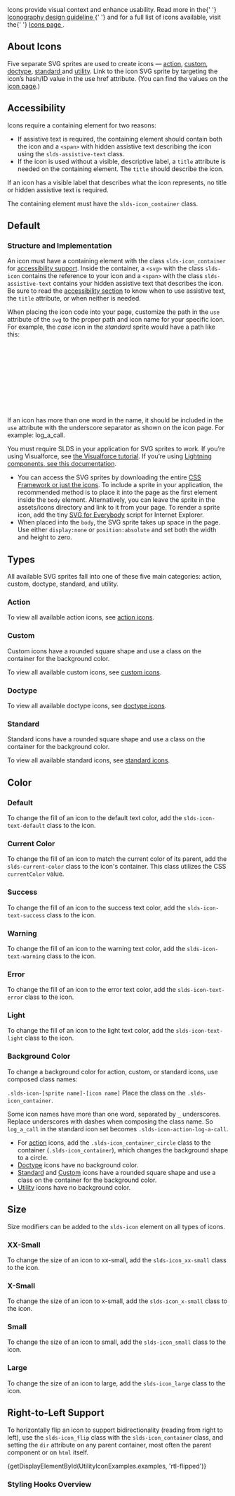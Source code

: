 
<div className="doc lead">
  Icons provide visual context and enhance usability. Read more in the{' '}
  <a href="/guidelines/iconography" title="Iconography Guidelines">
    Iconography design guideline
  </a>{' '}
  and for a full list of icons available, visit the{' '}
  <a href="/icons" title="Icons">
    Icons page
  </a>
  .
</div>

<CodeView exampleOnly>
  <UtilityIcon className="slds-icon-text-default" />
</CodeView>

## About Icons

Five separate SVG sprites are used to create icons — [action](/icons/#action), [custom](/icons/#custom), [doctype](/icons/#doctype), [standard ](/icons/#standard) and [utility](/icons/#utility). Link to the icon SVG sprite by targeting the icon’s hash/ID value in the use href attribute. (You can find the values on the [icon page](/icons/).)

## Accessibility

Icons require a containing element for two reasons:

- If assistive text is required, the containing element should contain both the icon and a `<span>` with hidden assistive text describing the icon using the `slds-assistive-text` class.
- If the icon is used without a visible, descriptive label, a `title` attribute is needed on the containing element. The `title` should describe the icon.

If an icon has a visible label that describes what the icon represents, no title or hidden assistive text is required.

The containing element must have the `slds-icon_container` class.

## Default

<Example title="Base Default">
  <CodeView>
    <UtilityIcon className="slds-icon-text-default" />
  </CodeView>
</Example>

### Structure and Implementation

An icon must have a containing element with the class `slds-icon_container` for [accessibility support](#Accessibility). Inside the container, a `<svg>` with the class `slds-icon` contains the reference to your icon and a `<span>` with the class `slds-assistive-text` contains your hidden assistive text that describes the icon. Be sure to read the [accessibility section](#Accessibility) to know when to use assistive text, the `title` attribute, or when neither is needed.

When placing the icon code into your page, customize the path in the `use` attribute of the `svg` to the proper path and icon name for your specific icon. For example, the _case_ icon in the _standard_ sprite would have a path like this:

<CodeBlock toggleCode={false}>
  <svg aria-hidden="true" className="slds-icon" title="when needed">
    <use xlinkHref="/assets/icons/standard-sprite/svg/symbols.svg#case" />
  </svg>
</CodeBlock>

If an icon has more than one word in the name, it should be included in the `use` attribute with the underscore separator as shown on the icon page. For example: log_a_call.

You must require SLDS in your application for SVG sprites to work. If you’re using Visualforce, see <a href="/platforms/visualforce">the Visualforce tutorial</a>. If you’re using <a href="/platforms/lightning"> Lightning components, see this documentation</a>.

- You can access the SVG sprites by downloading the entire [CSS Framework or just the icons](/resources/downloads). To include a sprite in your application, the recommended method is to place it into the page as the first element inside the `body` element. Alternatively, you can leave the sprite in the assets/icons directory and link to it from your page. To render a sprite icon, add the tiny [SVG for Everybody](https://github.com/jonathantneal/svg4everybody) script for Internet Explorer.
- When placed into the `body`, the SVG sprite takes up space in the page. Use either `display:none` or `position:absolute` and set both the width and height to zero.

## Types

All available SVG sprites fall into one of these five main categories: action, custom, doctype, standard, and utility.

### Action

To view all available action icons, see [action icons](/icons/#action).

<Example title="Action">
  <CodeView>
    <ActionIcon />
  </CodeView>
</Example>

### Custom

Custom icons have a rounded square shape and use a class on the container for the background color.

To view all available custom icons, see [custom icons](/icons/#custom).

<Example title="Custom">
  <CodeView>
    <CustomIcon />
  </CodeView>
</Example>

### Doctype

To view all available doctype icons, see [doctype icons](/icons/#doctype).

<Example title="Doctype">
  <CodeView>
    <DoctypeIcon />
  </CodeView>
</Example>

### Standard

Standard icons have a rounded square shape and use a class on the container for the background color.

To view all available standard icons, see [standard icons](/icons/#standard).

<Example title="Standard">
  <CodeView>
    <StandardIcon />
  </CodeView>
</Example>

## Color

### Default

To change the fill of an icon to the default text color, add the `slds-icon-text-default` class to the icon.

<Example title="Utility Default">
  <CodeView>
    <UtilityIcon className="slds-icon-text-default" />
  </CodeView>
</Example>

### Current Color

To change the fill of an icon to match the current color of its parent, add the `slds-current-color` class to the icon's container. This class utilizes the CSS `currentColor` value.

<Example title="Current Color">
  <CodeView>
    <UtilityIcon containerClassName="slds-current-color" />
  </CodeView>
</Example>

### Success

To change the fill of an icon to the success text color, add the `slds-icon-text-success` class to the icon.

<Example title="Utility Warning">
  <CodeView>
    <UtilityIcon className="slds-icon-text-success" />
  </CodeView>
</Example>

### Warning

To change the fill of an icon to the warning text color, add the `slds-icon-text-warning` class to the icon.

<Example title="Utility Warning">
  <CodeView>
    <UtilityIcon className="slds-icon-text-warning" />
  </CodeView>
</Example>

### Error

To change the fill of an icon to the error text color, add the `slds-icon-text-error` class to the icon.

<Example title="Utility Error">
  <CodeView>
    <UtilityIcon className="slds-icon-text-error" />
  </CodeView>
</Example>

### Light

To change the fill of an icon to the light text color, add the `slds-icon-text-light` class to the icon.

<Example title="Utility Light">
  <CodeView>
    <UtilityIcon className="slds-icon-text-light" />
  </CodeView>
</Example>

### Background Color

To change a background color for action, custom, or standard icons, use composed class names:

<code className="docs">.slds-icon-[sprite name]-[icon name]</code>
Place the class on the `.slds-icon_container`.

<CodeBlock toggleCode={false}>
  <div className="slds-icon_container slds-icon-standard-account" />
</CodeBlock>

Some icon names have more than one word, separated by `_` underscores. Replace underscores with dashes when composing the class name. So `log_a_call` in the standard icon set becomes `.slds-icon-action-log-a-call`.

- For [action](/components/icons/#Action) icons, add the `.slds-icon_container_circle` class to the container (`.slds-icon_container`), which changes the background shape to a circle.
- [Doctype](/components/icons/#Doctype) icons have no background color.
- [Standard](/components/icons/#Standard) and [Custom](/components/icons/#Custom) icons have a rounded square shape and use a class on the container for the background color.
- [Utility](/components/icons/#Base) icons have no background color.

## Size

Size modifiers can be added to the `slds-icon` element on all types of icons.

### XX-Small

To change the size of an icon to xx-small, add the `slds-icon_xx-small` class to the icon.

<Example title="Utility XX-Small">
  <CodeView>
    <UtilityIcon className="slds-icon-text-default slds-icon_xx-small" />
  </CodeView>
</Example>

### X-Small

To change the size of an icon to x-small, add the `slds-icon_x-small` class to the icon.

<Example title="Utility X-Small">
  <CodeView>
    <UtilityIcon className="slds-icon-text-default slds-icon_x-small" />
  </CodeView>
</Example>

### Small

To change the size of an icon to small, add the `slds-icon_small` class to the icon.

<Example title="Utility Small">
  <CodeView>
    <UtilityIcon className="slds-icon-text-default slds-icon_small" />
  </CodeView>
</Example>

### Large

To change the size of an icon to large, add the `slds-icon_large` class to the icon.

<Example title="Utility Large">
  <CodeView>
    <UtilityIcon className="slds-icon-text-default slds-icon_large" />
  </CodeView>
</Example>

## Right-to-Left Support

To horizontally flip an icon to support bidirectionality (reading from right to left), use the `slds-icon_flip` class with the `slds-icon_container` class, and setting the `dir` attribute on any parent container, most often the parent component or on `html` itself.

<CodeView>
  {getDisplayElementById(UtilityIconExamples.examples, 'rtl-flipped')}
</CodeView>

### Styling Hooks Overview

<StyleApiTable name="icons" type="component" />
